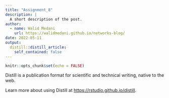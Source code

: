```yaml
---
title: "Assignment_8"
description: |
  A short description of the post.
author:
  - name: Walid Medani
    url: https://walidmedani.github.io/networks-blog/
date: 2022-05-11
output:
  distill::distill_article:
    self_contained: false
---
```



```r
knitr::opts_chunk$set(echo = FALSE)
```

Distill is a publication format for scientific and technical writing, native to the web.

Learn more about using Distill at <https://rstudio.github.io/distill>.


